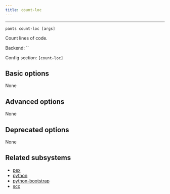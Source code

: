 ```yaml
---
title: count-loc
---
```



---

```
pants count-loc [args]
```

Count lines of code.

Backend: <span className="color--primary">``</span>

Config section: <span className="color--primary">`[count-loc]`</span>

<span className={styles.options}>

## Basic options

None

## Advanced options

None

## Deprecated options

None

## Related subsystems

- [pex](../subsystems/pex.mdx)
- [python](../subsystems/python.mdx)
- [python-bootstrap](../subsystems/python-bootstrap.mdx)
- [scc](../subsystems/scc.mdx)

</span>

